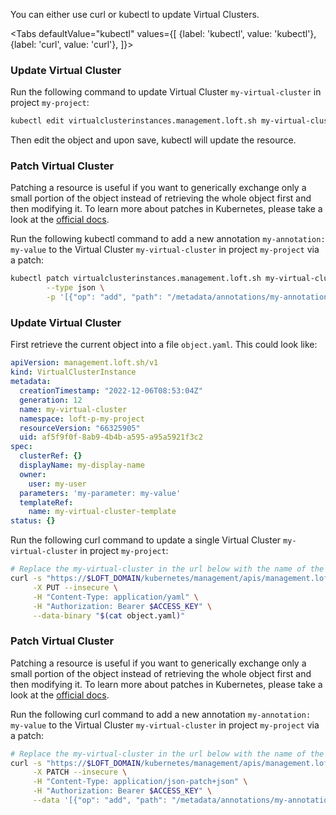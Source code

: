 

You can either use curl or kubectl to update Virtual Clusters.

<Tabs
    defaultValue="kubectl"
    values={[
      {label: 'kubectl', value: 'kubectl'},
      {label: 'curl', value: 'curl'},
    ]}>
  <TabItem value="kubectl">


### Update Virtual Cluster

Run the following command to update Virtual Cluster `my-virtual-cluster` in project `my-project`:
```bash
kubectl edit virtualclusterinstances.management.loft.sh my-virtual-cluster -n loft-p-my-project
```

Then edit the object and upon save, kubectl will update the resource.

### Patch Virtual Cluster

Patching a resource is useful if you want to generically exchange only a small portion of the object instead of retrieving the whole object first and then modifying it.
To learn more about patches in Kubernetes, please take a look at the [official docs](https://kubernetes.io/docs/tasks/manage-kubernetes-objects/update-api-object-kubectl-patch/#use-a-json-merge-patch-to-update-a-deployment).

Run the following kubectl command to add a new annotation `my-annotation: my-value` to the Virtual Cluster `my-virtual-cluster` in project `my-project` via a patch:
```bash
kubectl patch virtualclusterinstances.management.loft.sh my-virtual-cluster -n loft-p-my-project \
        --type json \
        -p '[{"op": "add", "path": "/metadata/annotations/my-annotation", "value": "my-value"}]'
```


  </TabItem>
  <TabItem value="curl">


### Update Virtual Cluster

First retrieve the current object into a file `object.yaml`. This could look like:
```yaml
apiVersion: management.loft.sh/v1
kind: VirtualClusterInstance
metadata:
  creationTimestamp: "2022-12-06T08:53:04Z"
  generation: 12
  name: my-virtual-cluster
  namespace: loft-p-my-project
  resourceVersion: "66325905"
  uid: af5f9f0f-8ab9-4b4b-a595-a95a5921f3c2
spec:
  clusterRef: {}
  displayName: my-display-name
  owner:
    user: my-user
  parameters: 'my-parameter: my-value'
  templateRef:
    name: my-virtual-cluster-template
status: {}

```

Run the following curl command to update a single Virtual Cluster `my-virtual-cluster` in project `my-project`:
```bash
# Replace the my-virtual-cluster in the url below with the name of the Virtual Cluster you want to update
curl -s "https://$LOFT_DOMAIN/kubernetes/management/apis/management.loft.sh/v1/namespaces/loft-p-my-project/virtualclusterinstances/my-virtual-cluster" \
     -X PUT --insecure \
     -H "Content-Type: application/yaml" \
     -H "Authorization: Bearer $ACCESS_KEY" \
     --data-binary "$(cat object.yaml)"
```

### Patch Virtual Cluster

Patching a resource is useful if you want to generically exchange only a small portion of the object instead of retrieving the whole object first and then modifying it.
To learn more about patches in Kubernetes, please take a look at the [official docs](https://kubernetes.io/docs/tasks/manage-kubernetes-objects/update-api-object-kubectl-patch/#use-a-json-merge-patch-to-update-a-deployment).

Run the following curl command to add a new annotation `my-annotation: my-value` to the Virtual Cluster `my-virtual-cluster` in project `my-project` via a patch:
```bash
# Replace the my-virtual-cluster in the url below with the name of the Virtual Cluster you want to update
curl -s "https://$LOFT_DOMAIN/kubernetes/management/apis/management.loft.sh/v1/namespaces/loft-p-my-project/virtualclusterinstances/my-virtual-cluster" \
     -X PATCH --insecure \
     -H "Content-Type: application/json-patch+json" \
     -H "Authorization: Bearer $ACCESS_KEY" \
     --data '[{"op": "add", "path": "/metadata/annotations/my-annotation", "value": "my-value"}]'
```


  </TabItem>
</Tabs>
